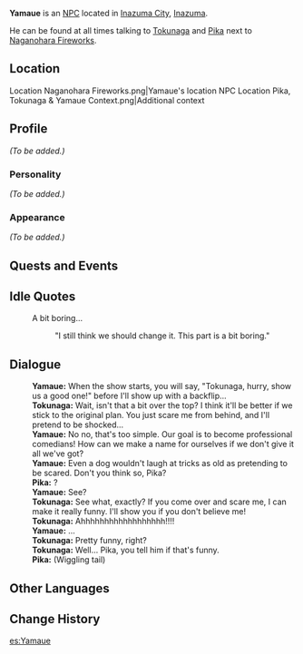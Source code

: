 {{Meta
<!-- Remove this template after adding the missing info -->
|missing_NPC_profile  = yes
}}
{{Character Infobox
|type             = NPC
|image            = NPC Yamaue.png
|region           = Inazuma
}}
'''Yamaue''' is an [[NPC]] located in [[Inazuma City]], [[Inazuma]].

He can be found at all times talking to [[Tokunaga]] and [[Pika]] next to [[Naganohara Fireworks]].

==Location==
<gallery>
Location Naganohara Fireworks.png|Yamaue's location
NPC Location Pika, Tokunaga & Yamaue Context.png|Additional context
</gallery>

==Profile==
<!-- detailed story/lore information goes here -->
''(To be added.)''

===Personality===
''(To be added.)''

===Appearance===
''(To be added.)''

==Quests and Events==
{{Quests and Events}}

==Idle Quotes==
{{Dialogue start}}
: {{DIcon|Idle}} A bit boring...
:: {{A|VO Yamaue 01.ogg}} "I still think we should change it. This part is a bit boring."
{{Dialogue end}}

==Dialogue==
{{Dialogue start}}
:'''Yamaue:''' When the show starts, you will say, "Tokunaga, hurry, show us a good one!" before I'll show up with a backflip...
:'''Tokunaga:''' Wait, isn't that a bit over the top? I think it'll be better if we stick to the original plan. You just scare me from behind, and I'll pretend to be shocked...
:'''Yamaue:''' No no, that's too simple. Our goal is to become professional comedians! How can we make a name for ourselves if we don't give it all we've got?
:'''Yamaue:''' Even a dog wouldn't laugh at tricks as old as pretending to be scared. Don't you think so, Pika?
:'''Pika:''' ?
:'''Yamaue:''' See?
:'''Tokunaga:''' See what, exactly? If you come over and scare me, I can make it really funny. I'll show you if you don't believe me!
:'''Tokunaga:''' Ahhhhhhhhhhhhhhhhhh!!!!
:'''Yamaue:''' ...
:'''Tokunaga:''' Pretty funny, right?
:'''Tokunaga:''' Well... Pika, you tell him if that's funny.
:'''Pika:''' (Wiggling tail)
{{Dialogue end}}

==Other Languages==
{{Other Languages
|default_hidden = 1
|en      = Yamaue
|zhs     = 山上
|zhs_rm  = Shānshàng
|zht     = 山上
|zht_rm  = Shānshàng
|ja      = 山上
|ja_rm   = Yamaue
|ko      = 야마우에
|ko_rm   = Yamaue
|es      = Yamaue
|fr      = Yamaue
|ru      = Ямауэ
|th      = Yamaue
|vi      = Yamaue
|de      = Yamaue
|id      = Yamaue
|pt      = Yamaue
|tr      = Yamaue
|it      = Yamaue
}}

==Change History==
{{Change History|2.0}}

[[es:Yamaue]]